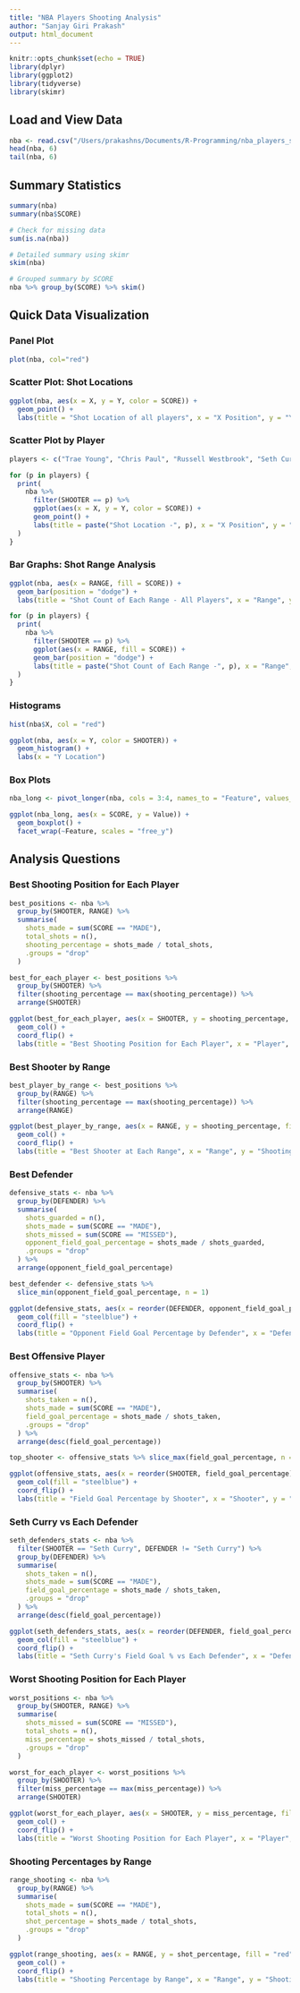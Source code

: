 ```yaml
---
title: "NBA Players Shooting Analysis"
author: "Sanjay Giri Prakash"
output: html_document
---
```


```r
knitr::opts_chunk$set(echo = TRUE)
library(dplyr)
library(ggplot2)
library(tidyverse)
library(skimr)
```

## Load and View Data
```r
nba <- read.csv("/Users/prakashns/Documents/R-Programming/nba_players_shooting.csv")
head(nba, 6)
tail(nba, 6)
```

## Summary Statistics 
```r
summary(nba) 
summary(nba$SCORE) 

# Check for missing data 
sum(is.na(nba)) 

# Detailed summary using skimr 
skim(nba) 

# Grouped summary by SCORE 
nba %>% group_by(SCORE) %>% skim() 
``` 

## Quick Data Visualization 
### Panel Plot
```r
plot(nba, col="red") 
```

### Scatter Plot: Shot Locations
```r
ggplot(nba, aes(x = X, y = Y, color = SCORE)) +
  geom_point() +
  labs(title = "Shot Location of all players", x = "X Position", y = "Y Position")
```

### Scatter Plot by Player
```r
players <- c("Trae Young", "Chris Paul", "Russell Westbrook", "Seth Curry")

for (p in players) {
  print(
    nba %>% 
      filter(SHOOTER == p) %>% 
      ggplot(aes(x = X, y = Y, color = SCORE)) +
      geom_point() +
      labs(title = paste("Shot Location -", p), x = "X Position", y = "Y Position")
  )
}
```

### Bar Graphs: Shot Range Analysis
```r
ggplot(nba, aes(x = RANGE, fill = SCORE)) +
  geom_bar(position = "dodge") +
  labs(title = "Shot Count of Each Range - All Players", x = "Range", y = "Count")

for (p in players) {
  print(
    nba %>% 
      filter(SHOOTER == p) %>% 
      ggplot(aes(x = RANGE, fill = SCORE)) +
      geom_bar(position = "dodge") +
      labs(title = paste("Shot Count of Each Range -", p), x = "Range", y = "Count")
  )
}
```

### Histograms
```r
hist(nba$X, col = "red")

ggplot(nba, aes(x = Y, color = SHOOTER)) + 
  geom_histogram() +
  labs(x = "Y Location")
```

### Box Plots
```r
nba_long <- pivot_longer(nba, cols = 3:4, names_to = "Feature", values_to = "Value")

ggplot(nba_long, aes(x = SCORE, y = Value)) +
  geom_boxplot() +
  facet_wrap(~Feature, scales = "free_y")
```

## Analysis Questions

### Best Shooting Position for Each Player
```r
best_positions <- nba %>% 
  group_by(SHOOTER, RANGE) %>% 
  summarise(
    shots_made = sum(SCORE == "MADE"),
    total_shots = n(),
    shooting_percentage = shots_made / total_shots,
    .groups = "drop"
  )

best_for_each_player <- best_positions %>% 
  group_by(SHOOTER) %>% 
  filter(shooting_percentage == max(shooting_percentage)) %>% 
  arrange(SHOOTER)

ggplot(best_for_each_player, aes(x = SHOOTER, y = shooting_percentage, fill = RANGE)) +
  geom_col() +
  coord_flip() +
  labs(title = "Best Shooting Position for Each Player", x = "Player", y = "Shooting Percentage")
```

### Best Shooter by Range
```r
best_player_by_range <- best_positions %>% 
  group_by(RANGE) %>% 
  filter(shooting_percentage == max(shooting_percentage)) %>% 
  arrange(RANGE)

ggplot(best_player_by_range, aes(x = RANGE, y = shooting_percentage, fill = SHOOTER)) +
  geom_col() +
  coord_flip() +
  labs(title = "Best Shooter at Each Range", x = "Range", y = "Shooting Percentage")
```

### Best Defender
```r
defensive_stats <- nba %>% 
  group_by(DEFENDER) %>% 
  summarise(
    shots_guarded = n(),
    shots_made = sum(SCORE == "MADE"),
    shots_missed = sum(SCORE == "MISSED"),
    opponent_field_goal_percentage = shots_made / shots_guarded,
    .groups = "drop"
  ) %>% 
  arrange(opponent_field_goal_percentage)

best_defender <- defensive_stats %>% 
  slice_min(opponent_field_goal_percentage, n = 1)

ggplot(defensive_stats, aes(x = reorder(DEFENDER, opponent_field_goal_percentage), y = opponent_field_goal_percentage)) +
  geom_col(fill = "steelblue") +
  coord_flip() +
  labs(title = "Opponent Field Goal Percentage by Defender", x = "Defender", y = "Opponent FG%")
```

### Best Offensive Player
```r
offensive_stats <- nba %>% 
  group_by(SHOOTER) %>% 
  summarise(
    shots_taken = n(),
    shots_made = sum(SCORE == "MADE"),
    field_goal_percentage = shots_made / shots_taken,
    .groups = "drop"
  ) %>% 
  arrange(desc(field_goal_percentage))

top_shooter <- offensive_stats %>% slice_max(field_goal_percentage, n = 1)

ggplot(offensive_stats, aes(x = reorder(SHOOTER, field_goal_percentage), y = field_goal_percentage)) +
  geom_col(fill = "steelblue") +
  coord_flip() +
  labs(title = "Field Goal Percentage by Shooter", x = "Shooter", y = "Field Goal Percentage")
```

### Seth Curry vs Each Defender
```r
seth_defenders_stats <- nba %>% 
  filter(SHOOTER == "Seth Curry", DEFENDER != "Seth Curry") %>% 
  group_by(DEFENDER) %>% 
  summarise(
    shots_taken = n(),
    shots_made = sum(SCORE == "MADE"),
    field_goal_percentage = shots_made / shots_taken,
    .groups = "drop"
  ) %>% 
  arrange(desc(field_goal_percentage))

ggplot(seth_defenders_stats, aes(x = reorder(DEFENDER, field_goal_percentage), y = field_goal_percentage)) +
  geom_col(fill = "steelblue") +
  coord_flip() +
  labs(title = "Seth Curry's Field Goal % vs Each Defender", x = "Defender", y = "Field Goal Percentage")
```

### Worst Shooting Position for Each Player
```r
worst_positions <- nba %>% 
  group_by(SHOOTER, RANGE) %>% 
  summarise(
    shots_missed = sum(SCORE == "MISSED"),
    total_shots = n(),
    miss_percentage = shots_missed / total_shots,
    .groups = "drop"
  )

worst_for_each_player <- worst_positions %>% 
  group_by(SHOOTER) %>% 
  filter(miss_percentage == max(miss_percentage)) %>% 
  arrange(SHOOTER)

ggplot(worst_for_each_player, aes(x = SHOOTER, y = miss_percentage, fill = RANGE)) +
  geom_col() +
  coord_flip() +
  labs(title = "Worst Shooting Position for Each Player", x = "Player", y = "Miss Percentage")
```

### Shooting Percentages by Range
```r
range_shooting <- nba %>% 
  group_by(RANGE) %>% 
  summarise(
    shots_made = sum(SCORE == "MADE"),
    total_shots = n(),
    shot_percentage = shots_made / total_shots,
    .groups = "drop"
  )

ggplot(range_shooting, aes(x = RANGE, y = shot_percentage, fill = "red")) +
  geom_col() +
  coord_flip() +
  labs(title = "Shooting Percentage by Range", x = "Range", y = "Shooting Percentage")
```

### 
```r
```